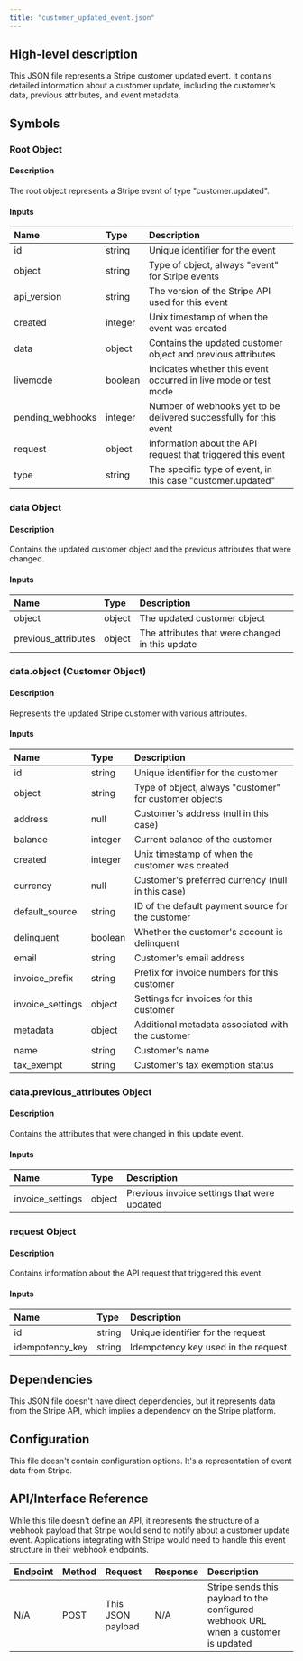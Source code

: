 ```yaml
---
title: "customer_updated_event.json"
---
```


## High-level description
This JSON file represents a Stripe customer updated event. It contains detailed information about a customer update, including the customer's data, previous attributes, and event metadata.

## Symbols

### Root Object
#### Description
The root object represents a Stripe event of type "customer.updated".

#### Inputs
| Name | Type | Description |
|:-----|:-----|:------------|
| id | string | Unique identifier for the event |
| object | string | Type of object, always "event" for Stripe events |
| api_version | string | The version of the Stripe API used for this event |
| created | integer | Unix timestamp of when the event was created |
| data | object | Contains the updated customer object and previous attributes |
| livemode | boolean | Indicates whether this event occurred in live mode or test mode |
| pending_webhooks | integer | Number of webhooks yet to be delivered successfully for this event |
| request | object | Information about the API request that triggered this event |
| type | string | The specific type of event, in this case "customer.updated" |

### data Object
#### Description
Contains the updated customer object and the previous attributes that were changed.

#### Inputs
| Name | Type | Description |
|:-----|:-----|:------------|
| object | object | The updated customer object |
| previous_attributes | object | The attributes that were changed in this update |

### data.object (Customer Object)
#### Description
Represents the updated Stripe customer with various attributes.

#### Inputs
| Name | Type | Description |
|:-----|:-----|:------------|
| id | string | Unique identifier for the customer |
| object | string | Type of object, always "customer" for customer objects |
| address | null | Customer's address (null in this case) |
| balance | integer | Current balance of the customer |
| created | integer | Unix timestamp of when the customer was created |
| currency | null | Customer's preferred currency (null in this case) |
| default_source | string | ID of the default payment source for the customer |
| delinquent | boolean | Whether the customer's account is delinquent |
| email | string | Customer's email address |
| invoice_prefix | string | Prefix for invoice numbers for this customer |
| invoice_settings | object | Settings for invoices for this customer |
| metadata | object | Additional metadata associated with the customer |
| name | string | Customer's name |
| tax_exempt | string | Customer's tax exemption status |

### data.previous_attributes Object
#### Description
Contains the attributes that were changed in this update event.

#### Inputs
| Name | Type | Description |
|:-----|:-----|:------------|
| invoice_settings | object | Previous invoice settings that were updated |

### request Object
#### Description
Contains information about the API request that triggered this event.

#### Inputs
| Name | Type | Description |
|:-----|:-----|:------------|
| id | string | Unique identifier for the request |
| idempotency_key | string | Idempotency key used in the request |

## Dependencies
This JSON file doesn't have direct dependencies, but it represents data from the Stripe API, which implies a dependency on the Stripe platform.

## Configuration
This file doesn't contain configuration options. It's a representation of event data from Stripe.

## API/Interface Reference
While this file doesn't define an API, it represents the structure of a webhook payload that Stripe would send to notify about a customer update event. Applications integrating with Stripe would need to handle this event structure in their webhook endpoints.

| Endpoint | Method | Request | Response | Description |
|:---------|:-------|:--------|:---------|:------------|
| N/A | POST | This JSON payload | N/A | Stripe sends this payload to the configured webhook URL when a customer is updated |